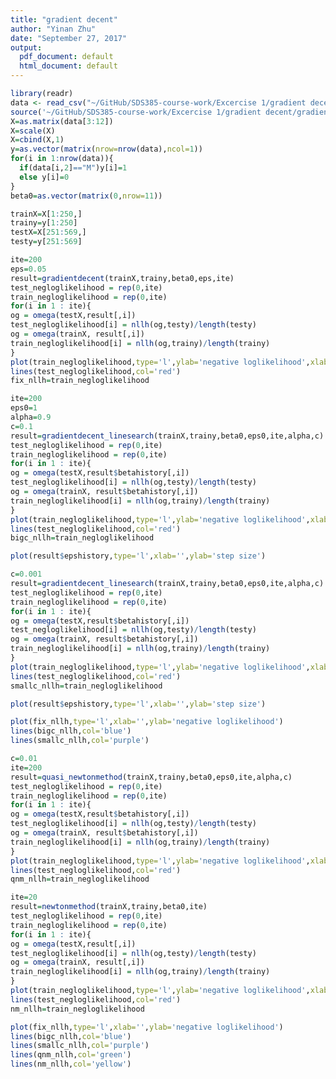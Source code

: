```yaml
---
title: "gradient decent"
author: "Yinan Zhu"
date: "September 27, 2017"
output:
  pdf_document: default
  html_document: default
---
```


```r
library(readr)
data <- read_csv("~/GitHub/SDS385-course-work/Excercise 1/gradient decent/wdbc.csv",col_names = FALSE)
source('~/GitHub/SDS385-course-work/Excercise 1/gradient decent/gradient decent functions.R')
X=as.matrix(data[3:12])
X=scale(X)
X=cbind(X,1)
y=as.vector(matrix(nrow=nrow(data),ncol=1))
for(i in 1:nrow(data)){
  if(data[i,2]=="M")y[i]=1
  else y[i]=0
}
beta0=as.vector(matrix(0,nrow=11))

trainX=X[1:250,]
trainy=y[1:250]
testX=X[251:569,]
testy=y[251:569]
```


```r
ite=200
eps=0.05
result=gradientdecent(trainX,trainy,beta0,eps,ite)
test_negloglikelihood = rep(0,ite)
train_negloglikelihood = rep(0,ite)
for(i in 1 : ite){
og = omega(testX,result[,i])
test_negloglikelihood[i] = nllh(og,testy)/length(testy)
og = omega(trainX, result[,i])
train_negloglikelihood[i] = nllh(og,trainy)/length(trainy)
}
plot(train_negloglikelihood,type='l',ylab='negative loglikelihood',xlab='',sub='gradient search eps=0.05')
lines(test_negloglikelihood,col='red')
fix_nllh=train_negloglikelihood
```

```r
ite=200
eps0=1
alpha=0.9
c=0.1
result=gradientdecent_linesearch(trainX,trainy,beta0,eps0,ite,alpha,c)
test_negloglikelihood = rep(0,ite)
train_negloglikelihood = rep(0,ite)
for(i in 1 : ite){
og = omega(testX,result$betahistory[,i])
test_negloglikelihood[i] = nllh(og,testy)/length(testy)
og = omega(trainX, result$betahistory[,i])
train_negloglikelihood[i] = nllh(og,trainy)/length(trainy)
}
plot(train_negloglikelihood,type='l',ylab='negative loglikelihood',xlab='',sub='gradient search backtracking c=0.1')
lines(test_negloglikelihood,col='red')
bigc_nllh=train_negloglikelihood
```
```r
plot(result$epshistory,type='l',xlab='',ylab='step size')
```
```r
c=0.001
result=gradientdecent_linesearch(trainX,trainy,beta0,eps0,ite,alpha,c)
test_negloglikelihood = rep(0,ite)
train_negloglikelihood = rep(0,ite)
for(i in 1 : ite){
og = omega(testX,result$betahistory[,i])
test_negloglikelihood[i] = nllh(og,testy)/length(testy)
og = omega(trainX, result$betahistory[,i])
train_negloglikelihood[i] = nllh(og,trainy)/length(trainy)
}
plot(train_negloglikelihood,type='l',ylab='negative loglikelihood',xlab='',sub='gradient search backtracking c=0.001')
lines(test_negloglikelihood,col='red')
smallc_nllh=train_negloglikelihood
```
```r
plot(result$epshistory,type='l',xlab='',ylab='step size')
```
```r
plot(fix_nllh,type='l',xlab='',ylab='negative loglikelihood')
lines(bigc_nllh,col='blue')
lines(smallc_nllh,col='purple')
```
```r
c=0.01
ite=200
result=quasi_newtonmethod(trainX,trainy,beta0,eps0,ite,alpha,c)
test_negloglikelihood = rep(0,ite)
train_negloglikelihood = rep(0,ite)
for(i in 1 : ite){
og = omega(testX,result$betahistory[,i])
test_negloglikelihood[i] = nllh(og,testy)/length(testy)
og = omega(trainX, result$betahistory[,i])
train_negloglikelihood[i] = nllh(og,trainy)/length(trainy)
}
plot(train_negloglikelihood,type='l',ylab='negative loglikelihood',xlab='',sub='quasi newton method')
lines(test_negloglikelihood,col='red')
qnm_nllh=train_negloglikelihood
```

```r
ite=20
result=newtonmethod(trainX,trainy,beta0,ite)
test_negloglikelihood = rep(0,ite)
train_negloglikelihood = rep(0,ite)
for(i in 1 : ite){
og = omega(testX,result[,i])
test_negloglikelihood[i] = nllh(og,testy)/length(testy)
og = omega(trainX, result[,i])
train_negloglikelihood[i] = nllh(og,trainy)/length(trainy)
}
plot(train_negloglikelihood,type='l',ylab='negative loglikelihood',xlab='',sub='newton method')
lines(test_negloglikelihood,col='red')
nm_nllh=train_negloglikelihood
```

```r
plot(fix_nllh,type='l',xlab='',ylab='negative loglikelihood')
lines(bigc_nllh,col='blue')
lines(smallc_nllh,col='purple')
lines(qnm_nllh,col='green')
lines(nm_nllh,col='yellow')
```
